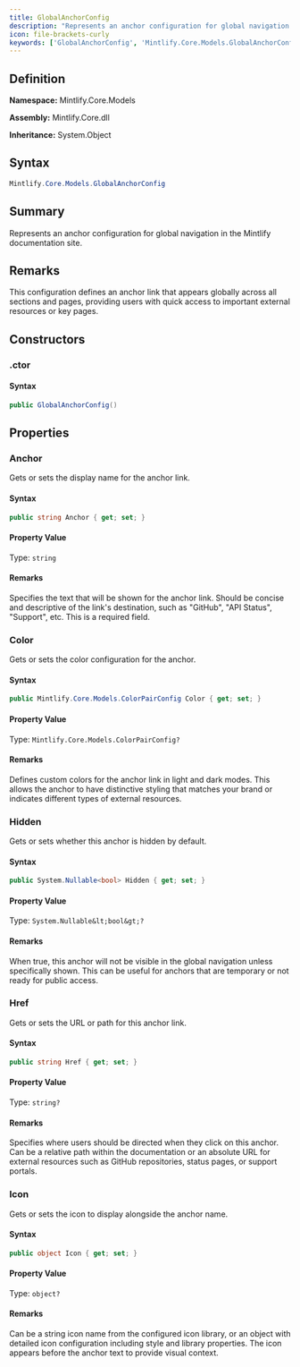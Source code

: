 ```yaml
---
title: GlobalAnchorConfig
description: "Represents an anchor configuration for global navigation in the Mintlify documentation site."
icon: file-brackets-curly
keywords: ['GlobalAnchorConfig', 'Mintlify.Core.Models.GlobalAnchorConfig', 'Mintlify.Core.Models', 'class', 'System.Object']
---
```


## Definition

**Namespace:** Mintlify.Core.Models

**Assembly:** Mintlify.Core.dll

**Inheritance:** System.Object

## Syntax

```csharp
Mintlify.Core.Models.GlobalAnchorConfig
```

## Summary

Represents an anchor configuration for global navigation in the Mintlify documentation site.

## Remarks

This configuration defines an anchor link that appears globally across all sections
            and pages, providing users with quick access to important external resources or key pages.

## Constructors

### .ctor

#### Syntax

```csharp
public GlobalAnchorConfig()
```

## Properties

### Anchor

Gets or sets the display name for the anchor link.

#### Syntax

```csharp
public string Anchor { get; set; }
```

#### Property Value

Type: `string`

#### Remarks

Specifies the text that will be shown for the anchor link. Should be concise
            and descriptive of the link's destination, such as "GitHub", "API Status",
            "Support", etc. This is a required field.

### Color

Gets or sets the color configuration for the anchor.

#### Syntax

```csharp
public Mintlify.Core.Models.ColorPairConfig Color { get; set; }
```

#### Property Value

Type: `Mintlify.Core.Models.ColorPairConfig?`

#### Remarks

Defines custom colors for the anchor link in light and dark modes.
            This allows the anchor to have distinctive styling that matches
            your brand or indicates different types of external resources.

### Hidden

Gets or sets whether this anchor is hidden by default.

#### Syntax

```csharp
public System.Nullable<bool> Hidden { get; set; }
```

#### Property Value

Type: `System.Nullable&lt;bool&gt;?`

#### Remarks

When true, this anchor will not be visible in the global navigation unless
            specifically shown. This can be useful for anchors that are temporary
            or not ready for public access.

### Href

Gets or sets the URL or path for this anchor link.

#### Syntax

```csharp
public string Href { get; set; }
```

#### Property Value

Type: `string?`

#### Remarks

Specifies where users should be directed when they click on this anchor.
            Can be a relative path within the documentation or an absolute URL for
            external resources such as GitHub repositories, status pages, or support portals.

### Icon

Gets or sets the icon to display alongside the anchor name.

#### Syntax

```csharp
public object Icon { get; set; }
```

#### Property Value

Type: `object?`

#### Remarks

Can be a string icon name from the configured icon library, or an object
            with detailed icon configuration including style and library properties.
            The icon appears before the anchor text to provide visual context.

